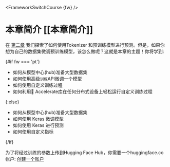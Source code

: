 <FrameworkSwitchCourse {fw} />

# 本章简介 [[本章简介]]

<CourseFloatingBanner
    chapter={3}
    classNames="absolute z-10 right-0 top-0"
/>

在 [第二章](/course/chapter2) 我们探索了如何使用Tokenizer 和预训练模型进行预测。但是，如果你想为自己的数据集微调预训练模型，该怎么做呢？这就是本章的主题！你将学到:

{#if fw === 'pt'}
* 如何从模型中心(hub)准备大型数据集
* 如何使用高级`训练`API微调一个模型
* 如何使用自定义训练过程
* 如何利用🤗 Accelerate库在任何分布式设备上轻松运行自定义训练过程

{:else}
* 如何从模型中心(hub)准备大型数据集
* 如何使用 Keras 微调模型
* 如何使用 Keras 进行预测
* 如何使用自定义指标

{/if}

为了将经过训练的参数上传到Hugging Face Hub，你需要一个huggingface.co帐户: [创建一个账户](https://huggingface.co/join)